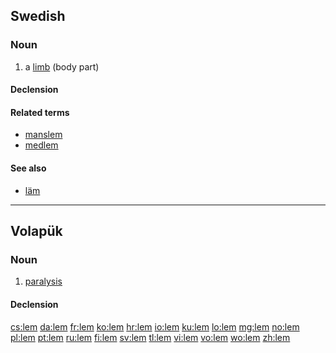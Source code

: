 {{also|LEM}}
==Swedish==

===Noun===
{{sv-noun|g=c}}

# a [[limb]] (body part)

====Declension====
{{sv-noun-reg-ar|2=lemm}}

====Related terms====
* [[manslem]]
* [[medlem]]

====See also====
* [[läm]]

----

==Volapük==

===Noun===
{{vo-noun}}

# [[paralysis]]

====Declension====
{{vo-decl-noun}}

[[cs:lem]]
[[da:lem]]
[[fr:lem]]
[[ko:lem]]
[[hr:lem]]
[[io:lem]]
[[ku:lem]]
[[lo:lem]]
[[mg:lem]]
[[no:lem]]
[[pl:lem]]
[[pt:lem]]
[[ru:lem]]
[[fi:lem]]
[[sv:lem]]
[[tl:lem]]
[[vi:lem]]
[[vo:lem]]
[[wo:lem]]
[[zh:lem]]